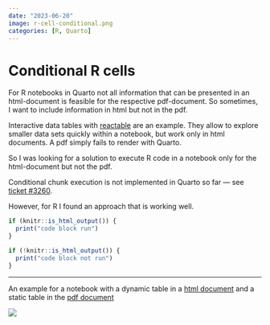 ```yaml
---
date: "2023-06-20"
image: r-cell-conditional.png
categories: [R, Quarto]
---
```


# Conditional R cells

For R notebooks in Quarto not all information that can be presented in an html-document is feasible for the respective pdf-document. So sometimes, I want to include information in html but not in the pdf.

Interactive data tables with [reactable](https://glin.github.io/reactable/) are an example. They allow to explore smaller data sets quickly within a notebook, but work only in html documents. A pdf simply fails to render with Quarto.

So I was looking for a solution to execute R code in a notebook only for the html-document but not the pdf.

Conditional chunk execution is not implemented in Quarto so far — see [ticket #3260](https://github.com/quarto-dev/quarto-cli/discussions/3260).

However, for R I found an approach that is working well.

```r
if (knitr::is_html_output()) {
  print("code block run")
}
```

```r
if (!knitr::is_html_output()) {
  print("code block not run")
}
```

---

An example for a notebook with a dynamic table in a [html document](/snippets/r-cell-conditional.html) and a static table in the [pdf document](/snippets/r-cell-conditional.pdf)

![](r-cell-conditional.png)
